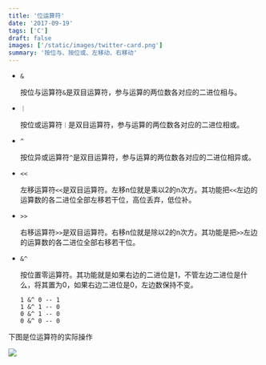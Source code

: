 ```yaml
---
title: '位运算符'
date: '2017-09-19'
tags: ['C']
draft: false
images: ['/static/images/twitter-card.png']
summary: '按位与、按位或、左移动、右移动'
---
```


- `&`

  按位与运算符`&`是双目运算符，参与运算的两位数各对应的二进位相与。
  
- `｜`

  按位或运算符`｜`是双目运算符，参与运算的两位数各对应的二进位相或。
  
- `^`

  按位异或运算符`^`是双目运算符，参与运算的两位数各对应的二进位相异或。
  
- `<<`

  左移运算符`<<`是双目运算符。左移n位就是乘以2的n次方。其功能把`<<`左边的运算数的各二进位全部左移若干位，高位丢弃，低位补。
  
- `>>`

   右移运算符`>>`是双目运算符。右移n位就是除以2的n次方。其功能是把`>>`左边的运算数的各二进位全部右移若干位。

- `&^`

  按位置零运算符。其功能就是如果右边的二进位是1，不管左边二进位是什么，将其置为0，如果右边二进位是0，左边数保持不变。
  
  ```text
  1 &^ 0 -- 1
  1 &^ 1 -- 0
  0 &^ 1 -- 0
  0 &^ 0 -- 0
  ```

下图是位运算符的实际操作

![](https://nuibi.oss-cn-beijing.aliyuncs.com/img/20230630093319.png)